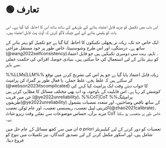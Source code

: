 
# 🟢 تعارف

اس باب میں تکمیل کو مزید قابل اعتماد بنانے کے طریقے کے ساتھ ساتھ اس کا احاطہ کیا گیا ہے۔
اس بات کو یقینی بنانے کے لیے چیک لاگو کریں کہ آؤٹ پٹ قابل اعتماد ہیں۔

ایک خاص حد تک، زیادہ تر
پچھلی تکنیکوں کا احاطہ کیا گیا ہے جو تکمیل کو بہتر بنانے کے ساتھ ہے۔
درستگی، اور اس طرح وشوسنییتا، خاص طور پر خود مستقل مزاجی (@wang2022selfconsistency)۔
تاہم، بہت سی دوسری تکنیکیں ہیں جو قابل اعتماد کو بہتر بنانے کے لیے استعمال کی جا سکتی ہیں،
بنیادی حوصلہ افزائی کی حکمت عملی سے باہر.

%%LLMs|LLM%% زیادہ قابل اعتماد پایا گیا ہے جو ہم اس کی تشریح کرنے میں توقع کر سکتے ہیں کہ غلط ہجے، غلط جملے، یا فعال طور پر گمراہ کن پرامپٹ (@webson2023itscomplicated) کا جواب دیتے وقت ایک پرامپٹ کیا کہنے کی _کوشش_ کر رہا ہے۔
اس قابلیت کے باوجود، وہ اب بھی مختلف مسائل کا مظاہرہ کرتے ہیں جن میں فریب (@ye2022unreliability)،
%%CoT|CoT پرامپٹنگ%% طریقوں(@ye2022unreliability) کے ساتھ ناقص وضاحتیں، اور متعدد تعصبات
بشمول اکثریتی لیبل تعصب، ریسنسی تعصب، اور عام ٹوکن تعصب(@zhao2021calibrate)۔
مزید برآں، حساس موضوعات سے نمٹتے وقت زیرو شاٹ CoT خاص طور پر متعصب ہو سکتا ہے۔

ان میں سے کچھ مسائل کے عام حل میں _a priori_ تعصبات کو دور کرنے کے لیے کیلیبریٹر شامل ہیں،
اور اسکور مکمل کرنے کے لیے تصدیق کنندگان، نیز تکمیلات میں تنوع کو فروغ دینا۔
